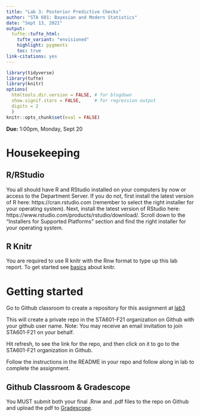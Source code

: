 ```yaml
---
title: "Lab 3: Posterior Predictive Checks"
author: "STA 601: Bayesian and Modern Statistics"
date: "Sept 13, 2021"
output: 
  tufte::tufte_html:
    tufte_variant: "envisioned"
    highlight: pygments
    toc: true
link-citations: yes
---
```


```r
library(tidyverse)
library(tufte)
library(knitr)
options(
  htmltools.dir.version = FALSE, # for blogdown
  show.signif.stars = FALSE,     # for regression output
  digits = 2
  )
knitr::opts_chunk$set(eval = FALSE)
```

**Due:** 1:00pm, Monday, Sept 20


# Housekeeping

## R/RStudio

You all should have R and RStudio installed on your computers by now or access to the Department Server. If you do not, first install the latest version of R here: https://cran.rstudio.com (remember to select the right installer for your operating system). Next, install the latest version of RStudio here: https://www.rstudio.com/products/rstudio/download/. Scroll down to the "Installers for Supported Platforms" section and find the right installer for your operating system.

## R Knitr

You are required to use R knitr with the Rnw format to type up this lab report.  To get started see [basics](https://kbroman.org/knitr_knutshell/pages/latex.html) about knitr.


# Getting started

Go to Github classroom to create a repository for this assignment  at [lab3](https://classroom.github.com/a/Ucic2o_O)

This will create a private repo in the STA601-F21 organization on Github with your github user name. Note: You may receive an email invitation to join STA601-F21 on your behalf. 

Hit refresh, to see the link for the repo, and then click on it to go to the STA601-F21 organization in Github.

Follow the instructions in the README in your repo and follow along in lab to complete the assignment. 

## Github Classroom & Gradescope

You MUST submit both your final .Rnw and .pdf files to the repo on Github and upload the pdf to [Gradescope](https://www.gradescope.com/courses/295827/assignments). 




    